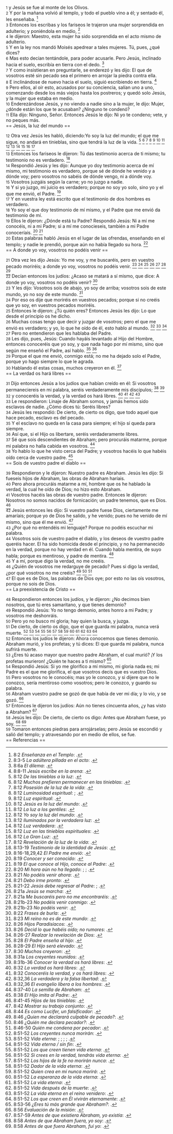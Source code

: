 {{anchor|1}} <small>1</small> y Jesús se fue al monte de los Olivos.<br>
{{anchor|2}} <small>2</small> Y por la mañana volvió al templo, y todo el pueblo vino a él; y sentado él, les enseñaba. <ref>8:2 ''Enseñanza en el Templo'': {{lib|LU|162|3|1}}.</ref><br>
{{anchor|3}} <small>3</small> Entonces los escribas y los fariseos le trajeron una mujer sorprendida en adulterio; y poniéndola en medio, <ref>8:3-5 ''La adúltera pillada en el acto'': {{lib|LU|162|3|2}}.</ref><br>
{{anchor|4}} <small>4</small> le dijeron: Maestro, esta mujer ha sido sorprendida en el acto mismo de adulterio.<br>
{{anchor|5}} <small>5</small> Y en la ley nos mandó Moisés apedrear a tales mujeres. Tú, pues, ¿qué dices?<br>
{{anchor|6}} <small>6</small> Mas esto decían tentándole, para poder acusarle. Pero Jesús, inclinado hacia el suelo, escribía en tierra con el dedo. <ref>8:6a ''El dilema'': {{lib|LU|162|3|3}}.</ref><br>
{{anchor|7}} <small>7</small> Y como insistieran en preguntarle, se enderezó y les dijo: El que de vosotros esté sin pecado sea el primero en arrojar la piedra contra ella.<br>
{{anchor|8}} <small>8</small> E inclinándose de nuevo hacia el suelo, siguió escribiendo en tierra. <ref>8:8-11 ''Jesús escribe en la arena'': {{lib|LU|162|3|5}}.</ref><br>
{{anchor|9}} <small>9</small> Pero ellos, al oír esto, acusados por su conciencia, salían uno a uno, comenzando desde los más viejos hasta los postreros; y quedó solo Jesús, y la mujer que estaba en medio.<br>
{{anchor|10}} <small>10</small> Enderezándose Jesús, y no viendo a nadie sino a la mujer, le dijo: Mujer, ¿dónde están los que te acusaban? ¿Ninguno te condenó?<br>
{{anchor|11}} <small>11</small> Ella dijo: Ninguno, Señor. Entonces Jesús le dijo: Ni yo te condeno; vete, y no peques más.<br>
== Jesús, la luz del mundo ==

{{anchor|12}} <small>12</small> Otra vez Jesús les habló, diciendo:Yo soy la luz del mundo; el que me sigue, no andará en tinieblas, sino que tendrá la luz de la vida. <ref>8:12 ''De las tinieblas a la luz'': {{lib|LU|155|6|3}}.</ref> <ref>8:12 ''Muchos prefieren permanecer en las tinieblas'': {{lib|LU|162|5|3}}.</ref> <ref>8:12 ''Posesión de la luz de la vida'': {{lib|LU|132|2|9}}.</ref> <ref>8:12 ''Luminosidad espiritual'': {{lib|LU|107|4|5}}; {{lib|LU|107|4|5}}.</ref> <ref>8:12 ''Luz espiritual'': {{lib|LU|0|6|9}}.</ref> <ref>8:12 ''Jesús es la luz del mundo'': {{lib|LU|162|5|2}}.</ref> <ref>8:12 ''La luz a los gentiles'': {{lib|LU|122|9|5}}.</ref> <ref>8:12 ''Yo soy la luz del mundo'': {{lib|LU|182|1|10}}.</ref> <ref>8:12 ''Iluminados por la verdadera luz'': {{lib|LU|52|1|7}}.</ref> <ref>8:12 ''Luz verdadera'': {{lib|LU|40|5|16}}.</ref> <ref>8:12 ''Luz en las tinieblas espirituales'': {{lib|LU|191|4|3}}.</ref> <ref>8:12 ''La Gran Luz'': {{lib|LU|45|4|4}}.</ref> <ref>8:12 ''Revelación de la luz de la vida'': {{lib|LU|149|2|6}}.</ref><br>
{{anchor|13}} <small>13</small> Entonces los fariseos le dijeron: Tú das testimonio acerca de ti mismo; tu testimonio no es verdadero. <ref>8:13-19 ''Testimonio de la identidad de Jesús'': {{lib|LU|162|5|2}}.</ref><br>
{{anchor|14}} <small>14</small> Respondió Jesús y les dijo: Aunque yo doy testimonio acerca de mí mismo, mi testimonio es verdadero, porque sé de dónde he venido y a dónde voy; pero vosotros no sabéis de dónde vengo, ni a dónde voy.<br>
{{anchor|15}} <small>15</small> Vosotros juzgáis según la carne; yo no juzgo a nadie.<br>
{{anchor|16}} <small>16</small> Y si yo juzgo, mi juicio es verdadero; porque no soy yo solo, sino yo y el que me envió, el Padre. <ref>8:16-18,29,42 ''El Padre me envió'': {{lib|LU|193|2|2}}.</ref><br>
{{anchor|17}} <small>17</small> Y en vuestra ley está escrito que el testimonio de dos hombres es verdadero.<br>
{{anchor|18}} <small>18</small> Yo soy el que doy testimonio de mí mismo, y el Padre que me envió da testimonio de mí.<br>
{{anchor|19}} <small>19</small> Ellos le dijeron: ¿Dónde está tu Padre? Respondió Jesús: Ni a mí me conocéis, ni a mi Padre; si a mí me conocieseis, también a mi Padre conoceríais. <ref>8:19 ''Conocer y ser conocido'': {{lib|LU|1|5|8}}.</ref> <ref>8:19 ''El que conoce al Hijo, conoce al Padre'': {{lib|LU|169|4|2}}.</ref><br>
{{anchor|20}} <small>20</small> Estas palabras habló Jesús en el lugar de las ofrendas, enseñando en el templo; y nadie le prendió, porque aún no había llegado su hora. <ref>8:20 ''Mi hora aún no ha llegado'': {{lib|LU|128|1|15}}; {{lib|LU|128|5|4}}; {{lib|LU|128|7|5}}.</ref><br>
== A donde yo voy, vosotros no podéis venir ==

{{anchor|21}} <small>21</small> Otra vez les dijo Jesús: Yo me voy, y me buscaréis, pero en vuestro pecado moriréis; a donde yo voy, vosotros no podéis venir. <ref>8:21 ''No podéis venir ahora'': {{lib|LU|180|0|3}}.</ref> <ref>8:21 ''Debo irme pronto'': {{lib|LU|180|4|5}}.</ref> <ref>8:21-22 ''Jesús debe regresar al Padre'': {{lib|LU|178|3|2}}; {{lib|LU|178|3|4}}.</ref> <ref>8:21a ''Jesús se marcha'': {{lib|LU|162|5|3}}.</ref> <ref>8:21a ''Me buscaréis pero no me encontraréis'': {{lib|LU|162|2|7}}.</ref> <ref>8:21b-23 ''No podéis venir conmigo'': {{lib|LU|162|2|7}}.</ref> <ref>8:21b-23 ''No podéis venir'': {{lib|LU|162|5|3}}.</ref><br>
{{anchor|22}} <small>22</small> Decían entonces los judíos: ¿Acaso se matará a sí mismo, que dice: A donde yo voy, vosotros no podéis venir? <ref>8:22 ''Frases de burla'': {{lib|LU|162|2|8}}.</ref><br>
{{anchor|23}} <small>23</small> Y les dijo: Vosotros sois de abajo, yo soy de arriba; vosotros sois de este mundo, yo no soy de este mundo. <ref>8:23 ''Mi reino no es de este mundo'': {{lib|LU|181|2|9}}.</ref><br>
{{anchor|24}} <small>24</small> Por eso os dije que moriréis en vuestros pecados; porque si no creéis que yo soy, en vuestros pecados moriréis.<br>
{{anchor|25}} <small>25</small> Entonces le dijeron: ¿Tú quién eres? Entonces Jesús les dijo: Lo que desde el principio os he dicho.<br>
{{anchor|26}} <small>26</small> Muchas cosas tengo que decir y juzgar de vosotros; pero el que me envió es verdadero; y yo, lo que he oído de él, esto hablo al mundo. <ref>8:26 ''Hijos Paradisíacos'': {{lib|LU|10|1|6}}.</ref> <ref>8:26 ''Decid lo que habéis oído; no rumores'': {{lib|LU|138|8|4}}.</ref> <ref>8:26-27 ''Realzar la revelación de Dios'': {{lib|LU|120|4|4}}.</ref><br>
{{anchor|27}} <small>27</small> Pero no entendieron que les hablaba del Padre.<br>
{{anchor|28}} <small>28</small> Les dijo, pues, Jesús: Cuando hayáis levantado al Hijo del Hombre, entonces conoceréis que yo soy, y que nada hago por mí mismo, sino que según me enseñó el Padre, así hablo. <ref>8:28 ''El Padre enseña al hijo'': {{lib|LU|153|2|11}}.</ref> <ref>8:28-29 ''El Hijo será elevado'': {{lib|LU|162|5|4}}.</ref><br>
{{anchor|29}} <small>29</small> Porque el que me envió, conmigo está; no me ha dejado solo el Padre, porque yo hago siempre lo que le agrada.<br>
{{anchor|30}} <small>30</small> Hablando él estas cosas, muchos creyeron en él. <ref>8:30 ''Muchos creyeron'': {{lib|LU|162|5|5}}.</ref><br>
== La verdad os hará libres ==

{{anchor|31}} <small>31</small> Dijo entonces Jesús a los judíos que habían creído en él: Si vosotros permaneciereis en mi palabra, seréis verdaderamente mis discípulos; <ref>8:31a ''Los creyentes reunidos'': {{lib|LU|162|7|1}}.</ref> <ref>8:31b-36 ''Conocer la verdad os hará libres'': {{lib|LU|162|7|2}}.</ref><br>
{{anchor|32}} <small>32</small> y conoceréis la verdad, y la verdad os hará libres. <ref>8:32 ''La verdad os hará libres'': {{lib|LU|141|7|6}}.</ref> <ref>8:32 ''Conoceréis la verdad, y os hará libres'': {{lib|LU|101|6|8}}.</ref> <ref>8:32,36 ''La verdadera y la falsa libertad'': {{lib|LU|54|1|1}}.</ref> <ref>8:32,36 ''El evangelio libera a los hombres'': {{lib|LU|170|2|2}}.</ref><br>
{{anchor|33}} <small>33</small> Le respondieron: Linaje de Abraham somos, y jamás hemos sido esclavos de nadie. ¿Cómo dices tú: Seréis libres?<br>
{{anchor|34}} <small>34</small> Jesús les respondió: De cierto, de cierto os digo, que todo aquel que hace pecado, esclavo es del pecado.<br>
{{anchor|35}} <small>35</small> Y el esclavo no queda en la casa para siempre; el hijo sí queda para siempre.<br>
{{anchor|36}} <small>36</small> Así que, si el Hijo os libertare, seréis verdaderamente libres.<br>
{{anchor|37}} <small>37</small> Sé que sois descendientes de Abraham; pero procuráis matarme, porque mi palabra no halla cabida en vosotros. <ref>8:37-40 ''La semilla de Abraham'': {{lib|LU|162|7|3}}.</ref><br>
{{anchor|38}} <small>38</small> Yo hablo lo que he visto cerca del Padre; y vosotros hacéis lo que habéis oído cerca de vuestro padre. <ref>8:38 ''El Hijo imita al Padre'': {{lib|LU|56|8|4}}.</ref><br>
== Sois de vuestro padre el diablo ==

{{anchor|39}} <small>39</small> Respondieron y le dijeron: Nuestro padre es Abraham. Jesús les dijo: Si fueseis hijos de Abraham, las obras de Abraham haríais.<br>
{{anchor|40}} <small>40</small> Pero ahora procuráis matarme a mí, hombre que os he hablado la verdad, la cual he oído de Dios; no hizo esto Abraham.<br>
{{anchor|41}} <small>41</small> Vosotros hacéis las obras de vuestro padre. Entonces le dijeron: Nosotros no somos nacidos de fornicación; un padre tenemos, que es Dios. <ref>8:41-45 ''Hijos de las tinieblas'': {{lib|LU|162|7|3}}.</ref><br>
{{anchor|42}} <small>42</small> Jesús entonces les dijo: Si vuestro padre fuese Dios, ciertamente me amaríais; porque yo de Dios he salido, y he venido; pues no he venido de mí mismo, sino que él me envió. <ref>8:42 ''Mostrar su trabajo conjunto'': {{lib|LU|169|4|2}}.</ref><br>
{{anchor|43}} <small>43</small> ¿Por qué no entendéis mi lenguaje? Porque no podéis escuchar mi palabra.<br>
{{anchor|44}} <small>44</small> Vosotros sois de vuestro padre el diablo, y los deseos de vuestro padre queréis hacer. El ha sido homicida desde el principio, y no ha permanecido en la verdad, porque no hay verdad en él. Cuando habla mentira, de suyo habla; porque es mentiroso, y padre de mentira. <ref>8:44 ''Es como Lucifer, un falsificador'': {{lib|LU|67|1|2}}.</ref><br>
{{anchor|45}} <small>45</small> Y a mí, porque digo la verdad, no me creéis.<br>
{{anchor|46}} <small>46</small> ¿Quién de vosotros me redarguye de pecado? Pues si digo la verdad, ¿por qué vosotros no me creéis? <ref>8:46 ''¿Quien me declarará culpable de pecado?'': {{lib|LU|100|7|16}}.</ref> <ref>8:46 ''¿Quién me declara pecador?'': {{lib|LU|196|2|2}}.</ref> <ref>8:46-50 ''Quién me condena por pecador'': {{lib|LU|162|7|4}}.</ref><br>
{{anchor|47}} <small>47</small> El que es de Dios, las palabras de Dios oye; por esto no las oís vosotros, porque no sois de Dios.<br>
== La preexistencia de Cristo ==

{{anchor|48}} <small>48</small> Respondieron entonces los judíos, y le dijeron: ¿No decimos bien nosotros, que tú eres samaritano, y que tienes demonio?<br>
{{anchor|49}} <small>49</small> Respondió Jesús: Yo no tengo demonio, antes honro a mi Padre; y vosotros me deshonráis.<br>
{{anchor|50}} <small>50</small> Pero yo no busco mi gloria; hay quien la busca, y juzga.<br>
{{anchor|51}} <small>51</small> De cierto, de cierto os digo, que el que guarda mi palabra, nunca verá muerte. <ref>8:51-52 ''Los creyentes nunca morirán'': {{lib|LU|162|7|5}}.</ref> <ref>8:51-52 ''Vida eterna'': {{lib|LU|101|6|8}}; {{lib|LU|162|2|7}}; {{lib|LU|27|1|5}}; {{lib|LU|2|2|1}}; {{lib|LU|3|0|1}}.</ref> <ref>8:51-52 ''Vida eterna / sin fin'': {{lib|LU|170|2|20}}.</ref> <ref>8:51-52 ''Los que creen tienen vida eterna'': {{lib|LU|153|2|11}}.</ref> <ref>8:51-52 ''Si crees en la verdad, tendrás vida eterna'': {{lib|LU|157|6|10}}.</ref> <ref>8:51-52 ''Los hijos de la fe no morirán nunca'': {{lib|LU|193|1|2}}.</ref> <ref>8:51-52 ''Dador de la vida eterna'': {{lib|LU|128|1|10}}.</ref> <ref>8:51-52 ''Quien crea en mí nunca morirá'': {{lib|LU|168|0|7}}.</ref> <ref>8:51-52 ''La esperanza de la vida eterna'': {{lib|LU|170|2|2}}.</ref> <ref>8:51-52 ''La vida eterna'': {{lib|LU|146|3|7}}.</ref> <ref>8:51-52 ''Vida después de la muerte'': {{lib|LU|121|5|11}}.</ref> <ref>8:51-52 ''La vida eterna en el reino venidero'': {{lib|LU|181|2|11}}.</ref> <ref>8:51-52 ''Los que creen en Él vivirán eternamente'': {{lib|LU|190|5|4}}.</ref><br>
{{anchor|52}} <small>52</small> Entonces los judíos le dijeron: Ahora conocemos que tienes demonio. Abraham murió, y los profetas; y tú dices: El que guarda mi palabra, nunca sufrirá muerte.<br>
{{anchor|53}} <small>53</small> ¿Eres tú acaso mayor que nuestro padre Abraham, el cual murió? ¡Y los profetas murieron! ¿Quién te haces a ti mismo? <ref>8:53-56 ''¿Eres tú más grande que Abraham?'': {{lib|LU|162|7|5}}.</ref><br>
{{anchor|54}} <small>54</small> Respondió Jesús: Si yo me glorifico a mí mismo, mi gloria nada es; mi Padre es el que me glorifica, el que vosotros decís que es vuestro Dios.<br>
{{anchor|55}} <small>55</small> Pero vosotros no le conocéis; mas yo le conozco, y si dijere que no le conozco, sería mentiroso como vosotros; pero le conozco, y guardo su palabra.<br>
{{anchor|56}} <small>56</small> Abraham vuestro padre se gozó de que había de ver mi día; y lo vio, y se gozó. <ref>8:56 ''Evaluación de la misión'': {{lib|LU|163|6|4}}.</ref><br>
{{anchor|57}} <small>57</small> Entonces le dijeron los judíos: Aún no tienes cincuenta años, ¿y has visto a Abraham? <ref>8:57-59 ''Antes de que existiera Abraham, yo existía'': {{lib|LU|162|7|6}}.</ref><br>
{{anchor|58}} <small>58</small> Jesús les dijo: De cierto, de cierto os digo: Antes que Abraham fuese, yo soy. <ref>8:58 ''Antes de que Abraham fuera, yo soy'': {{lib|LU|157|6|11}}.</ref> <ref>8:58 ''Antes de que fuera Abraham, fui yo'': {{lib|LU|161|2|9}}.</ref><br>
{{anchor|59}} <small>59</small> Tomaron entonces piedras para arrojárselas; pero Jesús se escondió y salió del templo; y atravesando por en medio de ellos, se fue.<br>
== Referencias ==

<references />
